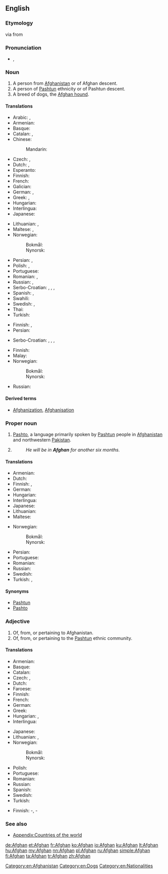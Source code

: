 {{also|afghan}}
==English==

{{wikipedia}}
{{wikipedia|Origins of the name Afghan}}

===Etymology===
{{fa}} {{term|افغان|tr=afğân||Afghan|lang=fa}} via {{etyl|pra|en}} {{term|आभगन|tr=ābhagana||Afghan|sc=Deva}} from {{sa}} {{term|अश्वक|tr=aśvaka||horseman|lang=sa}}

===Pronunciation===
* {{a|UK}} {{IPA|/ˈæfˌɡæn/}}, {{X-SAMPA|/"{f%g{n/}}

===Noun===
{{en-noun}}

# A person from [[Afghanistan]] or of Afghan descent.
# A person of [[Pashtun]] ethnicity or of Pashtun descent.
# A breed of dogs, the [[Afghan hound]].

====Translations====
{{trans-top|person from Afghanistan}}
* Arabic: {{t-|ar|أفغاني|tr='afghaaniyy|sc=Arab}}, {{t-|ar|أفغانية|f|tr='afghaaníyya|sc=Arab}}
* Armenian: {{t-|hy|աֆղան|tr=afġan}}
* Basque: {{t-|eu|afganistandar}}
* Catalan: {{t-|ca|afganès|m}}, {{t-|ca|afganesa|f}}
* Chinese:
*: Mandarin: {{t|cmn|阿富汗人|tr=Āfùhànrén|sc=Hani}}
* Czech: {{t-|cs|Afghánec|m}}, {{t-|cs|Afgánec|m}}
* Dutch: {{t+|nl|Afghaan|m}}, {{t+|nl|Afghaanse|f}}
* Esperanto: {{t-|eo|afgano}}
* Finnish: {{t+|fi|afganistanilainen}}
* French: {{t+|fr|Afghan}}
* Galician: {{t+|gl|afgán|m}}
* German: {{t+|de|Afghane|m}}, {{t+|de|Afghanin|f}}
* Greek: {{t+|el|Αφγανός|m}}, {{t-|el|Αφγανή|f}}
* Hungarian: {{t+|hu|afgán}}
* Interlingua: {{t-|ia|afghano}}
* Japanese: {{t-|ja|アフガニスタン人|tr=Afuganisutan-jin|sc=Jpan}}
{{trans-mid}}
* Lithuanian: {{t+|lt|afganistanietis|m}},  {{t+|lt|afganistanietė|f}}
* Maltese: {{t-|mt|Afgan|m}}, {{t-|mt|Afgana|f}}
* Norwegian:
*: Bokmål: {{t+|no|afghaner|m}}
*: Nynorsk: {{t+|nn|afghanar|m}}
* Persian: {{t+|fa|افغان|tr=afğân}}, {{t+|fa|افغانی|tr=afğâni|sc=fa-Arab}}
* Polish: {{t+|pl|Afgańczyk|m}}, {{t+|pl|Afganka|f}}
* Portuguese: {{t+|pt|afegão|m}}
* Romanian: {{t+|ro|afgan|m}}, {{t+|ro|afgană|f}}
* Russian: {{t+|ru|афганец|m|tr=afgánec}}, {{t+|ru|афганка|f|tr=afgánka}}
* Serbo-Croatian: {{t-|sh|Afgan|m|alt=Àfgan}}, {{t-|sh|Afganka|f|alt=Àfgānka}}, {{t-|sh|Afganistanac|m|alt=Afganistánac}}, {{t-|sh|Afganistanka|f|alt=Afganìstānka}}
* Spanish: {{t+|es|afgano|m}}, {{t-|es|afgana|f}}
* Swahili: {{t+|sw|Mwafugani}}
* Swedish: {{t+|sv|afghan}}, {{t+|sv|afghanska|f}}
* Thai: {{t-|th|ชาวอาฟกัน|tr=chao afkan|sc=Thai}}
* Turkish: {{t+|tr|Afgan}}
{{trans-bottom}}

{{trans-top|person of Pashtun ethnicity}}
* Finnish: {{t-|fi|pataani}}, {{t+|fi|afgaani}}
* Persian: {{t+|fa|افغان|tr=afğân|sc=fa-Arab}}
{{trans-mid}}
* Serbo-Croatian: {{t-|sh|Afgan|m|alt=Àfgan}}, {{t-|sh|Afganka|f|alt=Àfgānka}}, {{t-|sh|Afganistanac|m|alt=Afganistánac}}, {{t-|sh|Afganistanka|f|alt=Afganìstānka}}
{{trans-bottom}}

{{trans-top|Afghan hound}}
* Finnish: {{t+|fi|afgaaninvinttikoira}}
* Malay: {{t|ms|anjing pemburu Afghan}}
* Norwegian:
*: Bokmål: {{t+|no|afghaner|m}}
*: Nynorsk: {{t+|nn|afghanar|m}}
{{trans-mid}}
* Russian: {{t-|ru|афганская борзая|f|tr=afgánskaja borzája}}
{{trans-bottom}}

====Derived terms====
* [[Afghanization]], [[Afghanisation]]

===Proper noun===
{{en-proper noun}}

# [[Pashto]], a language primarily spoken by [[Pashtun]] people in [[Afghanistan]] and northwestern [[Pakistan]].
# {{UK|military slang}} {{short for|Afghanistan}}
#: ''He will be in '''Afghan''' for another six months.''

====Translations====
{{trans-top|Pashto language}}
* Armenian: {{t-|hy|աֆղաներեն|tr=afġaneren}}
* Dutch: {{t+|nl|Afghaans}}
* Finnish: {{t+|fi|paštu}}, {{t+|fi|afgaani}}
* German: {{t-|de|Afghanisch}}
* Hungarian: {{t+|hu|afgán}}
* Interlingua: {{t-|ia|afghano}}
* Japanese: {{t-|ja|アフガニスタン語|tr=afuganisutango}}
* Lithuanian: {{t-|lt|afganistaniečių|p}}
* Maltese: {{t-|mt|L-Afgan}}
{{trans-mid}}
* Norwegian:
*: Bokmål: {{t+|nb|afghansk|m}}
*: Nynorsk: {{t+|nn|afghansk|m}}
* Persian: {{t+|fa|افغانی|tr=afğâni}}
* Portuguese: {{t+|pt|afegão}}
* Romanian: {{t+|ro|afgană|f}}
* Russian: {{t+|ru|афганский|tr=afgánskij}}
* Swedish: {{t+|sv|afghanska}}
* Turkish: {{t+|tr|Peştuca}}, {{t-|tr|Afganca}}
{{trans-bottom}}

====Synonyms====
* [[Pashtun]]
* [[Pashto]]

===Adjective===
{{en-adj|-}}

# Of, from, or pertaining to Afghanistan.
# Of, from, or pertaining to the [[Pashtun]] ethnic community.

====Translations====
{{trans-top|pertaining to Afghanistan}}
* Armenian: {{t-|hy|աֆղանական|tr=afġanakan}}
* Basque: {{t-|eu|afganistandar}}
* Catalan: {{t-|ca|afganès}}
* Czech: {{t-|cs|afgánský|m}}, {{t+|cs|afghánský|m}}
* Dutch: {{t+|nl|Afghaans}}
* Faroese: {{t-|fo|afganskur}}
* Finnish: {{t+|fi|afganistanilainen}}
* French: {{t+|fr|afghan}}
* German: {{t+|de|afghanisch}}
* Greek: {{t+|el|αφγανικός|tr=afganikós}}
* Hungarian: {{t+|hu|afgán}}, {{t+|hu|afganisztáni}}
* Interlingua: {{t-|ia|afghan}}
{{trans-mid}}
* Japanese: {{t+|ja|アフガニスタン|alt=アフガニスタンの|tr=afuganisutan no}}
* Lithuanian: {{t-|lt|afganištanietiškas|m}}, {{t-|lt|afganistanietiška|f}}
* Norwegian:
*: Bokmål: {{t+|nb|afghansk}}
*: Nynorsk: {{t+|nn|afghansk}}
* Polish: {{t+|pl|afgański|m}}
* Portuguese: {{t+|pt|afegão}}
* Romanian: {{t+|ro|afgan}}
* Russian: {{t+|ru|афганский|tr=afgánskij}}
* Spanish: {{t+|es|afgano}}
* Swedish: {{t+|sv|afghansk}}
* Turkish: {{t+|tr|Afgan}}
{{trans-bottom}}

{{trans-top|pertaining to Pashtun}}
* Finnish: {{t-|fi|pataani}}-, {{t+|fi|afgaani}}-
{{trans-mid}}
{{trans-bottom}}

===See also===
* [[Appendix:Countries of the world]]

[[Category:en:Afghanistan]]
[[Category:en:Dogs]]
[[Category:en:Nationalities]]

[[de:Afghan]]
[[et:Afghan]]
[[fr:Afghan]]
[[ko:Afghan]]
[[io:Afghan]]
[[ku:Afghan]]
[[lt:Afghan]]
[[hu:Afghan]]
[[my:Afghan]]
[[nn:Afghan]]
[[pl:Afghan]]
[[ru:Afghan]]
[[simple:Afghan]]
[[fi:Afghan]]
[[ta:Afghan]]
[[tr:Afghan]]
[[zh:Afghan]]
